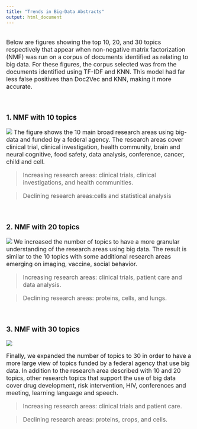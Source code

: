 ```yaml
---
title: "Trends in Big-Data Abstracts"
output: html_document
---
```

<font size="3">  
Below are figures showing the top 10, 20, and 30 topics respectively that appear when non-negative matrix factorization (NMF) was run on a corpus of documents identified as relating to big data. For these figures, the corpus selected was from the documents identified using TF-IDF and KNN. This model had far less false positives than Doc2Vec and KNN, making it more accurate. 

<!-- When Non-negative Matrix Factorization (NMF) was run on the corpus of documents identified as big data, it was seen that 10 main themes emerged. On the Doc2Vec resutls, it was clear that 6 of the 10 topics clearly relate to health sciences. On the TF-IDF results, 7 of the 10 topics identified were clearly related to health sciences.    -->
<!-- For all of the figures below, the first is using a set of abstracts identified as using big data when using TF-IDF to vectorize the abstracts and KNN to classify them. The second figure in each section uses Doc2vec to vectorize the abstracts and KNN to classify. -->

<br />

### **1. NMF with 10 topics**  
![](www/bigdata_10topic_trends.png)
The figure shows the 10 main broad research areas using big-data and funded by a federal agency. The research areas cover clinical trial, clinical investigation, health community, brain and neural cognitive, food safety, data analysis, conference, cancer, child and cell.  

>Increasing research areas: clinical trials, clinical investigations, and health communities.  
    
>Declining research areas:cells and statistical analysis 

<br />

### **2. NMF with 20 topics**   
![](www/bigdata_20topic_trends.png)
We increased the number of topics to have a more granular understanding of the research areas using big data. The result is similar to the 10 topics with some additional research areas emerging on imaging, vaccine, social behavior.  

>Increasing research areas:  clinical trials, patient care and data analysis.  

>Declining research areas: proteins, cells, and lungs.

<br />

### **3. NMF with 30 topics**   
![](www/bigdata_30topic_trends.png)  

Finally, we expanded the number of topics to 30 in order to have a more large view of topics funded by a federal agency that use big data.  In addition to the research area described with 10 and 20 topics, other research topics that support the use of big data cover drug development, risk intervention, HIV, conferences and meeting, learning language and speech.  

>Increasing research areas: clinical trials and patient care.  

>Declining research areas: proteins, crops, and cells.


 
<!-- ![](www/doc2vec_model.PNG) -->
<!-- Terms such as datum, model, and system idenify p9 above as a topic that most likely relates new methods in big data. 347,219 documents were selected as a part of this topic group as can be seen by the n value above.  -->

<!-- ## 3. Model Comparission   -->
<!-- Looking at both of the models above, there are many topic groups in health science that utilize big data techniques to conduct their research. There are is also a clear topic that appears that represents abstracts in the corpus that relate directly to big data methods.  -->


